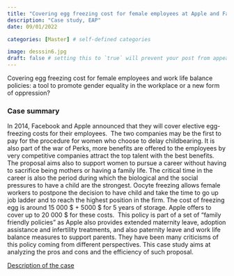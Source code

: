 ```yaml
---
title: "Covering egg freezing cost for female employees at Apple and Facebook"
description: "Case study, EAP"
date: 09/01/2022

categories: [Master] # self-defined categories

image: desssin6.jpg
draft: false # setting this to `true` will prevent your post from appearing on your listing page until you're ready!
---
```


Covering egg freezing cost for female employees and work life balance policies: a tool to promote gender equality in the workplace or a new form of oppression?

### Case summary

In 2014, Facebook and Apple announced that they will cover elective egg-freezing costs for their employees.  The two companies may be the first to pay for the procedure for women who choose to delay childbearing. It is also part of the war of Perks, more benefits are offered to the employees by very competitive companies attract the top talent with the best benefits. The proposal aims also to support women to pursue a career without having to sacrifice being mothers or having a family life. The critical time in the career is also the period during which the biological and the social pressures to have a child are the strongest. Oocyte freezing allows female workers to postpone the decision to have child and take the time to go up job ladder and to reach the highest position in the firm. The cost of freezing egg is around 15 000 \$ + 5000 \$ for 5 years of storage. Apple offers to cover up to 20 000 \$ for these costs.  This policy is part of a set of "family friendly policies" as Apple also provides extended maternity leave, adoption assistance and infertility treatments, and also paternity leave and work life balance measures to support parents. They have been many criticisms of this policy coming from different perspectives. This case study aims at analyzing the pros and cons and the efficiency of such proposal.

[Description of the case](case.pdf)

